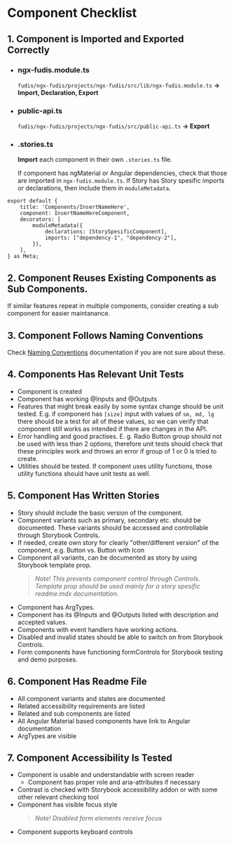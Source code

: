 
<Meta title="Documentation/Development/DS Practises/Component Checklist" />

# Component Checklist

## 1. Component is Imported and Exported Correctly

* ### ngx-fudis.module.ts

  `fudis/ngx-fudis/projects/ngx-fudis/src/lib/ngx-fudis.module.ts` **→ Import, Declaration, Export**

* ### public-api.ts

  `fudis/ngx-fudis/projects/ngx-fudis/src/public-api.ts` **→ Export**

* ### .stories.ts

  **Import** each component in their own `.stories.ts` file.

  If component has ngMaterial or Angular dependencies, check that those are imported in `ngx-fudis.module.ts`. If Story has Story spesific imports or declarations, then include them in `moduleMetadata`.

```
export default {
	title: 'Components/InsertNameHere',
	component: InsertNameHereComponent,
	decorators: [
		moduleMetadata({
			declarations: [StorySpesificComponent],
			imports: ["dependency-1", "dependency-2"],
		}),
	],
} as Meta;
```

## 2. Component Reuses Existing Components as Sub Components.

If similar features repeat in multiple components, consider creating a sub component for easier maintanance.

## 3. Component Follows Naming Conventions

Check [Naming Conventions](/docs/documentation-development-ds-practises-naming-conventions--documentation) documentation if you are not sure about these.

## 4. Components Has Relevant Unit Tests

* Component is created
* Component has working @Inputs and @Outputs
* Features that might break easily by some syntax change should be unit tested. E.g. if component has `[size]` input with values of `sm, md, lg` there should be a test for all of these values, so we can verify that component still works as intended if there are changes in the API.
* Error handling and good practises. E. g. Radio Button group should not be used with less than 2 options, therefore unit tests should check that these principles work and throws an error if group of 1 or 0 is tried to create.
* Utilities should be tested. If component uses utility functions, those utility functions should have unit tests as well.

## 5. Component Has Written Stories

* Story should include the basic version of the component.
* Component variants such as primary, secondary etc. should be documented. These variants should be accessed and controllable through Storybook Controls.
* If needed, create own story for clearly "other/different version" of the component, e.g. Button vs. Button with Icon
* Component all variants, can be documented as story by using Storybook template prop.
  > *Note! This prevents component control through Controls. Template prop should be used mainly for a story spesific readme.mdx documentation.*
* Component has ArgTypes.
* Component has its @Inputs and @Outputs listed with description and accepted values.
* Components with event handlers have working actions.
* Disabled and invalid states should be able to switch on from Storybook Controls.
* Form components have functioning formControls for Storybook testing and demo purposes.

## 6. Component Has Readme File

* All component variants and states are documented
* Related accessibility requirements are listed
* Related and sub components are listed
* All Angular Material based components have link to Angular documentation
* ArgTypes are visible

## 7. Component Accessibility Is Tested

* Component is usable and understandable with screen reader
  * Component has proper role and aria-attributes if necessary
* Contrast is checked with Storybook accessibility addon or with some other relevant checking tool
* Component has visible focus style
  > *Note! Disabled form elements receive focus*
* Component supports keyboard controls
